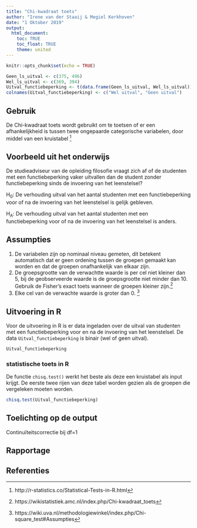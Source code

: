 ```yaml
---
title: "Chi-kwadraat toets"
author: "Irene van der Staaij & Megiel Kerkhoven"
date: "1 Oktober 2019"
output: 
  html_document:
    toc: TRUE
    toc_float: TRUE
    theme: united
---
```

```r
knitr::opts_chunk$set(echo = TRUE)
```


```r
Geen_ls_uitval <- c(375, 496)
Wel_ls_uitval <- c(369, 394)
Uitval_functiebeperking <- t(data.frame(Geen_ls_uitval, Wel_ls_uitval))
colnames(Uitval_functiebeperking) <- c("Wel uitval", "Geen uitval")
```

## Gebruik
De Chi-kwadraat toets wordt gebruikt om te toetsen of er een afhankelijkheid is tussen twee ongepaarde categorische variabelen, door middel van een kruistabel [^1]

## Voorbeeld uit het onderwijs
De studieadviseur van de opleiding filosofie vraagt zich af of de studenten met een functiebeperking vaker uitvallen dan de student zonder functiebeperking sinds de invoering van het leenstelsel?

H~0~: De verhouding uitval van het aantal studenten met een functiebeperking voor of na de invoering van het leenstelsel is gelijk gebleven.

H~A~: De verhouding uitval van het aantal studenten met een functiebeperking voor of na de invoering van het leenstelsel is anders.

## Assumpties
1. De variabelen zijn op nominaal niveau gemeten, dit betekent automatisch dat er geen ordening tussen de groepen gemaakt kan worden en dat de groepen onafhankelijk van elkaar zijn.  
2. De groepsgrootte van de verwachtte waarde is per cel niet kleiner dan 5, bij de geobserveerde waarde is de groepsgrootte niet minder dan 10. Gebruik de Fisher’s exact toets wanneer de groepen kleiner zijn.[^2]  
3. Elke cel van de verwachte waarde is groter dan 0. [^3] 


## Uitvoering in R
Voor de uitvoering in R is er data ingeladen over de uitval van studenten met een functiebeperking voor en na de invoering van het leenstelsel. De data `Uitval_functiebeperking` is binair (wel of geen uitval). 
```r
Uitval_functiebeperking
```

### statistische toets in R
De functie `chisq.test()` werkt het beste als deze een kruistabel als input krijgt. De eerste twee rijen van deze tabel worden gezien als de groepen die vergeleken moeten worden.
```r
chisq.test(Uitval_functiebeperking)
```

## Toelichting op de output
Continuïteitscorrectie bij df=1

## Rapportage

## Referenties
[^1]: http://r-statistics.co/Statistical-Tests-in-R.html
[^2]: https://wikistatistiek.amc.nl/index.php/Chi-kwadraat_toets
[^3]: https://wiki.uva.nl/methodologiewinkel/index.php/Chi-square_test#Assumpties 


